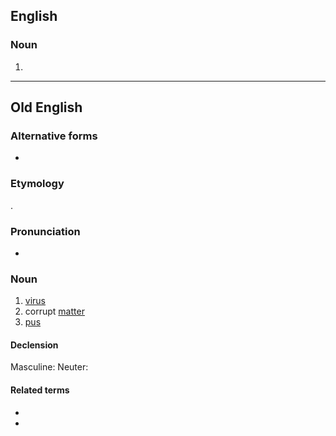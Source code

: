==English==

===Noun===
{{head|en|noun form}}

# {{plural of|en|wyrm}}

----

==Old English==

===Alternative forms===
* {{alter|ang|ƿyrms||wynn spelling}}

===Etymology===
{{unk|ang}}.

===Pronunciation===
* {{ang-IPA|wyrms}}

===Noun===
{{ang-noun|mn}}

# [[virus]]
# corrupt [[matter]]
# [[pus]]

====Declension====
Masculine:
{{ang-decl-noun-a-m|wyrms}}
Neuter:
{{ang-decl-noun-a-n|wyrms}}

====Related terms====
* {{l|ang|ġewyrms}}
* {{l|ang|wyrmsan}}